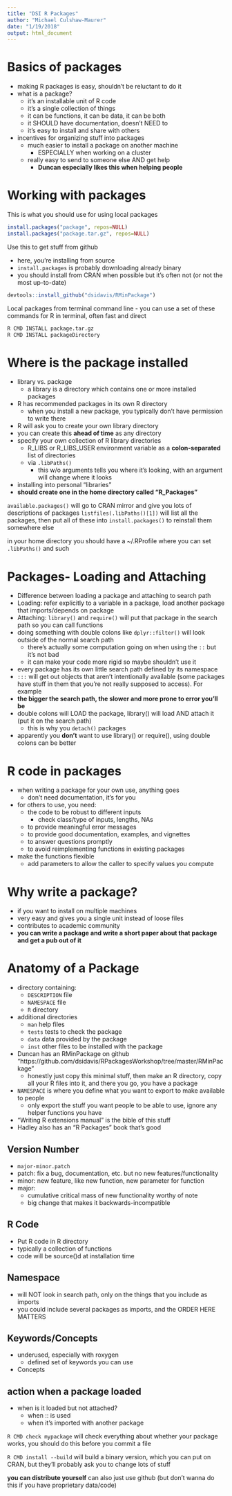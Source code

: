 ```yaml
---
title: "DSI R Packages"
author: "Michael Culshaw-Maurer"
date: "1/19/2018"
output: html_document
---
```


# Basics of packages
- making R packages is easy, shouldn't be reluctant to do it
- what is a package?
    - it's an installable unit of R code
    - it's a single collection of things
    - it can be functions, it can be data, it can be both
    - it SHOULD have documentation, doesn't NEED to
    - it's easy to install and share with others
- incentives for organizing stuff into packages
    - much easier to install a package on another machine
        - ESPECIALLY when working on a cluster
    - really easy to send to someone else AND get help
        - **Duncan especially likes this when helping people**

# Working with packages

This is what you should use for using local packages
```r
install.packages("package", repos=NULL)
install.packages("package.tar.gz", repos=NULL)
```

Use this to get stuff from github

- here, you're installing from source
- `install.packages` is probably downloading already binary
- you should install from CRAN when possible but it's often not (or not the most up-to-date)
```r
devtools::install_github("dsidavis/RMinPackage")
```

Local packages from terminal command line
    - you can use a set of these commands for R in terminal, often fast and direct
```bash
R CMD INSTALL package.tar.gz
R CMD INSTALL packageDirectory
```

# Where is the package installed

- library vs. package
    - a library is a directory which contains one or more installed packages
- R has recommended packages in its own R directory
    - when you install a new package, you typically don't have permission to write there
- R will ask you to create your own library directory
- you can create this **ahead of time** as any directory
- specify your own collection of R library directories
    - R_LIBS or R_LIBS_USER environment variable as a **colon-separated** list of directories
    - via `.libPaths()`
        - this w/o arguments tells you where it's looking, with an argument will change where it looks
- installing into personal "libraries"
- **should create one in the home directory called "R_Packages"**

`available.packages()` will go to CRAN mirror and give you lots of descriptions of packages
`listfiles(.libPaths()[1])` will list all the packages, then put all of these into `install.packages()` to reinstall them somewhere else

in your home directory you should have a ~/.RProfile where you can set `.libPaths()` and such

# Packages- Loading and Attaching
- Difference between loading a package and attaching to search path
- Loading: refer explicitly to a variable in a package, load another package that imports/depends on package
- Attaching: `library()` and `require()` will put that package in the search path so you can call functions
- doing something with double colons like `dplyr::filter()` will look outside of the normal search path
    - there's actually some computation going on when using the `::` but it's not bad
    - it can make your code more rigid so maybe shouldn't use it
- every package has its own little search path defined by its namespace
- `:::` will get out objects that aren't intentionally available (some packages have stuff in them that you're not really supposed to access). For example
- **the bigger the search path, the slower and more prone to error you'll be**
- double colons will LOAD the package, library() will load AND attach it (put it on the search path)
    - this is why you `detach()` packages
- apparently you **don't** want to use library() or require(), using double colons can be better

# R code in packages

- when writing a package for your own use, anything goes
    - don't need documentation, it's for you
- for others to use, you need:
    - the code to be robust to different inputs
        - check class/type of inputs, lengths, NAs
    - to provide meaningful error messages
    - to provide good documentation, examples, and vignettes
    - to answer questions promptly
    - to avoid reimplementing functions in existing packages
- make the functions flexible
    - add parameters to allow the caller to specify values you compute
    
# Why write a package?

- if you want to install on multiple machines
- very easy and gives you a single unit instead of loose files
- contributes to academic community
- **you can write a package and write a short paper about that package and get a pub out of it**

# Anatomy of a Package
- directory containing:
    - `DESCRIPTION` file
    - `NAMESPACE` file
    - `R` directory
- additional directories
    - `man` help files
    - `tests` tests to check the package
    - `data` data provided by the package
    - `inst` other files to be installed with the package
- Duncan has an RMinPackage on github "https://github.com/dsidavis/RPackagesWorkshop/tree/master/RMinPackage"
    - honestly just copy this minimal stuff, then make an R directory, copy all your R files into it, and there you go, you have a package
- `NAMESPACE` is where you define what you want to export to make available to people
    - only export the stuff you want people to be able to use, ignore any helper functions you have
- "Writing R extensions manual" is the bible of this stuff
- Hadley also has an "R Packages" book that's good

## Version Number

- `major-minor.patch`
- patch: fix a bug, documentation, etc. but no new features/functionality
- minor: new feature, like new function, new parameter for function
- major: 
    - cumulative critical mass of new functionality worthy of note
    - big change that makes it backwards-incompatible
    
## R Code

- Put R code in R directory
- typically a collection of functions
- code will be source()d at installation time

## Namespace

- will NOT look in search path, only on the things that you include as imports
- you could include several packages as imports, and the ORDER HERE MATTERS

## Keywords/Concepts

- underused, especially with roxygen
    - defined set of keywords you can use
- Concepts

## action when a package loaded

- when is it loaded but not attached?
    - when :: is used
    - when it's imported with another package
    
    
`R CMD check mypackage` will check everything about whether your package works, you should do this before you commit a file

`R CMD install --build` will build a binary version, which you can put on CRAN, but they'll probably ask you to change lots of stuff

**you can distribute yourself**
can also just use github (but don't wanna do this if you have proprietary data/code)